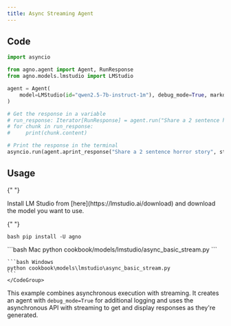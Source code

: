 ```yaml
---
title: Async Streaming Agent
---
```


## Code

```python cookbook/models/lmstudio/async_basic_stream.py
import asyncio

from agno.agent import Agent, RunResponse
from agno.models.lmstudio import LMStudio

agent = Agent(
    model=LMStudio(id="qwen2.5-7b-instruct-1m"), debug_mode=True, markdown=True
)

# Get the response in a variable
# run_response: Iterator[RunResponse] = agent.run("Share a 2 sentence horror story", stream=True)
# for chunk in run_response:
#     print(chunk.content)

# Print the response in the terminal
asyncio.run(agent.aprint_response("Share a 2 sentence horror story", stream=True))
```

## Usage

<Steps>
  <Snippet file="create-venv-step.mdx" />

{" "}

<Step title="Install LM Studio">
  Install LM Studio from [here](https://lmstudio.ai/download) and download the
  model you want to use.
</Step>

{" "}

<Step title="Install libraries">```bash pip install -U agno ```</Step>

  <Step title="Run Agent">
    <CodeGroup>
    ```bash Mac
    python cookbook/models/lmstudio/async_basic_stream.py
    ```

    ```bash Windows
    python cookbook\models\lmstudio\async_basic_stream.py
    ```
    </CodeGroup>

  </Step>
</Steps>

This example combines asynchronous execution with streaming. It creates an agent with `debug_mode=True` for additional logging and uses the asynchronous API with streaming to get and display responses as they're generated.
